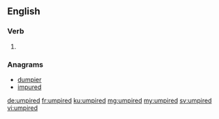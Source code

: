 ==English==

===Verb===
{{head|en|verb form}}

# {{en-past of|umpire}}

===Anagrams===
* [[dumpier#English|dumpier]]
* [[impured#English|impured]]

[[de:umpired]]
[[fr:umpired]]
[[ku:umpired]]
[[mg:umpired]]
[[my:umpired]]
[[sv:umpired]]
[[vi:umpired]]